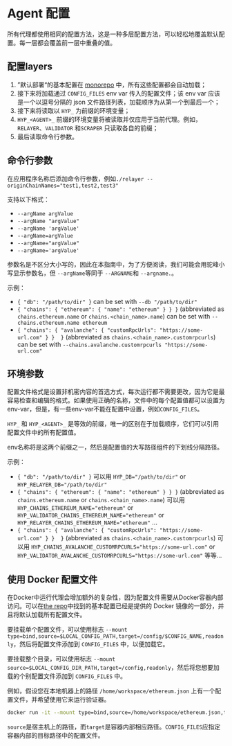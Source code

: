 # Agent 配置

所有代理都使用相同的配置方法，这是一种多层配置方法，可以轻松地覆盖默认配置。每一层都会覆盖前一层中重叠的值。

## 配置layers

1. ”默认部署“的基本配置在 [monorepo](https://github.com/hyperlane-xyz/hyperlane-monorepo/tree/main/rust/config) 中，所有这些配置都会自动加载；
2. 接下来将加载通过 `CONFIG_FILES` env var 传入的配置文件；该 env var 应该是一个以逗号分隔的 json 文件路径列表，加载顺序为从第一个到最后一个；
3. 接下来将读取以 `HYP_` 为前缀的环境变量；
4. `HYP_<AGENT>_` 前缀的环境变量将被读取并仅应用于当前代理。例如，`RELAYER`、`VALIDATOR` 和`SCRAPER` 只读取各自的前缀；
5. 最后读取命令行参数。

## 命令行参数

在应用程序名称后添加命令行参数，例如`./relayer --originChainNames="test1,test2,test3"`

支持以下格式：

* `--argName argValue`
* `--argName "argValue"`
* `--argName 'argValue'`
* `--argName=argValue`
* `--argName="argValue"`
* `--argName='argValue'`

参数名是不区分大小写的，因此在本指南中，为了方便阅读，我们可能会用驼峰小写显示参数名，但 `--argName`等同于 `--ARGNAME`和 `--argname.`。

示例：

* `{ "db": "/path/to/dir" }` can be set with `--db "/path/to/dir"`
* `{ "chains": { "ethereum": { "name": "ethereum" } } }` (abbreviated as `chains.ethereum.name` or `chains.<chain_name>.name`) can be set with `--chains.ethereum.name ethereum`
* `{ "chains": { "avalanche": { "customRpcUrls": "https://some-url.com" } }  }` (abbreviated as `chains.<chain_name>.customrpcurls`) can be set with `--chains.avalanche.customrpcurls "https://some-url.com"`

## 环境参数

配置文件格式是设置非机密内容的首选方式，每次运行都不需要更改，因为它是最容易检查和编辑的格式。如果使用正确的名称，文件中的每个配置值都可以设置为env-var，但是，有一些env-var不能在配置中设置，例如`CONFIG_FILES`。

`HYP_` 和 `HYP_<AGENT>_` 是等效的前缀，唯一的区别在于加载顺序，它们可以引用配置文件中的所有配置值。

env名称将是这两个前缀之一，然后是配置值的大写路径组件的下划线分隔路径。

示例：

* `{ "db": "/path/to/dir" }` 可以用 `HYP_DB="/path/to/dir"` or `HYP_RELAYER_DB="/path/to/dir"`
* `{ "chains": { "ethereum": { "name": "ethereum" } } }` (abbreviated as `chains.ethereum.name` or `chains.<chain_name>.name`) 可以用 `HYP_CHAINS_ETHEREUM_NAME="ethereum"` or `HYP_VALIDATOR_CHAINS_ETHEREUM_NAME="ethereum"` or `HYP_RELAYER_CHAINS_ETHEREUM_NAME="ethereum"` ...
* `{ "chains": { "avalanche": { "customRpcUrls": "https://some-url.com" } }  }` (abbreviated as `chains.<chain_name>.customrpcurls`) 可以用 `HYP_CHAINS_AVALANCHE_CUSTOMRPCURLS="https://some-url.com"` or `HYP_VALIDATOR_AVALANCHE_CUSTOMRPCURLS="https://some-url.com"` 等等...

## 使用 Docker 配置文件

在Docker中运行代理会增加额外的复杂性，因为配置文件需要从Docker容器内部访问。可以在[the repo](https://github.com/hyperlane-xyz/hyperlane-monorepo/tree/main/rust/config)中找到的基本配置已经是提供的 Docker 镜像的一部分，并且将默认加载所有配置文件。

要挂载单个配置文件，可以使用标志 `--mount type=bind,source=$LOCAL_CONFIG_PATH,target=/config/$CONFIG_NAME,readonly`，然后将配置文件添加到 `CONFIG_FILES` 中，以便加载它。

要挂载整个目录，可以使用标志 `--mount source=$LOCAL_CONFIG_DIR_PATH,target=/config,readonly`，然后将您想要加载的个别配置文件添加到 `CONFIG_FILES` 中。

例如，假设您在本地机器上的路径 `/home/workspace/ethereum.json` 上有一个配置文件，并希望使用它来运行验证器。

```bash
docker run -it --mount type=bind,source=/home/workspace/ethereum.json,target=/config/ethereum.json,readonly -e CONFIG_FILES=/config/ethereum.json $DOCKER_IMAGE ./validator
```

`source`是宿主机上的路径，而`target`是容器内部相应路径。`CONFIG_FILES`应指定容器内部的目标路径中的配置文件。
